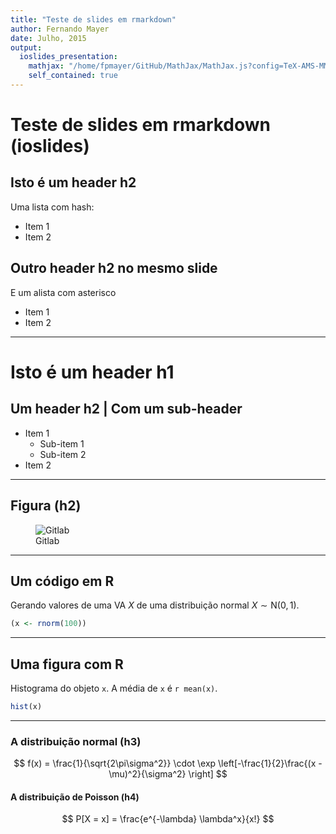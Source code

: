 ```yaml
---
title: "Teste de slides em rmarkdown"
author: Fernando Mayer
date: Julho, 2015
output:
  ioslides_presentation:
    mathjax: "/home/fpmayer/GitHub/MathJax/MathJax.js?config=TeX-AMS-MML_HTMLorMML"
    self_contained: true
---
```


# Teste de slides em rmarkdown (**ioslides**)

## Isto é um header h2

Uma lista com hash:

- Item 1
- Item 2

## Outro header h2 no mesmo slide

E um alista com asterisco

* Item 1
* Item 2

----

# Isto é um header h1

## Um header h2 | Com um sub-header

- Item 1
    - Sub-item 1
    - Sub-item 2
- Item 2

----

## Figura (h2)

![Gitlab](gitlab.png)

----

## Um código em R

Gerando valores de uma VA $X$ de uma distribuição normal $X \sim
\text{N}(0,1)$.

```r
(x <- rnorm(100))
```

----

## Uma figura com R

Histograma do objeto `x`. A média de `x` é `r mean(x)`.

```r
hist(x)
```

----

### A distribuição normal (h3)

$$ f(x) = \frac{1}{\sqrt{2\pi\sigma^2}} \cdot \exp
\left[-\frac{1}{2}\frac{(x - \mu)^2}{\sigma^2} \right] $$

#### A distribuição de Poisson (h4)

$$ P[X = x] = \frac{e^{-\lambda} \lambda^x}{x!} $$

